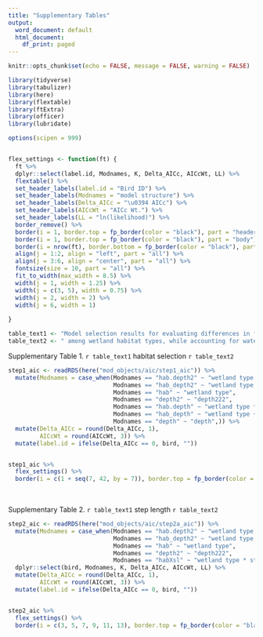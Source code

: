 ```yaml
---
title: "Supplementary Tables"
output:
  word_document: default
  html_document:
    df_print: paged
---
```


```r
knitr::opts_chunk$set(echo = FALSE, message = FALSE, warning = FALSE)
```

```r
library(tidyverse)
library(tabulizer)
library(here)
library(flextable)
library(ftExtra)
library(officer)
library(lubridate)

options(scipen = 999)


flex_settings <- function(ft) {
  ft %>%   
  dplyr::select(label.id, Modnames, K, Delta_AICc, AICcWt, LL) %>% 
  flextable() %>% 
  set_header_labels(label.id = "Bird ID") %>%
  set_header_labels(Modnames = "model structure") %>%
  set_header_labels(Delta_AICc = "\u0394 AICc") %>% 
  set_header_labels(AICcWt = "AICc Wt.") %>% 
  set_header_labels(LL = "ln(likelihood)") %>% 
  border_remove() %>% 
  border(i = 1, border.top = fp_border(color = "black"), part = "header") %>% 
  border(i = 1, border.top = fp_border(color = "black"), part = "body") %>% 
  border(i = nrow(ft), border.bottom = fp_border(color = "black"), part = "body") %>% 
  align(j = 1:2, align = "left", part = "all") %>% 
  align(j = 3:6, align = "center", part = "all") %>% 
  fontsize(size = 10, part = "all") %>% 
  fit_to_width(max_width = 8.5) %>% 
  width(j = 1, width = 1.25) %>% 
  width(j = c(3, 5), width = 0.75) %>% 
  width(j = 2, width = 2) %>% 
  width(j = 6, width = 1)
  
}

table_text1 <- "Model selection results for evaluating differences in foraging"
table_text2 <- " among wetland habitat types, while accounting for water depth, by GPS-tagged Great Egrets at Tomales Bay, CA, 2017-2020. K is the number of parameters, \u0394 AICc is the difference in AICc value between the top model and the current model, and AICc Wt. is the AICc model weight."

```




Supplementary Table 1. `r table_text1` habitat selection `r table_text2`
```r



step1_aic <- readRDS(here("mod_objects/aic/step1_aic")) %>% 
  mutate(Modnames = case_when(Modnames == "hab.depth2" ~ "wetland type * depth222",
                              Modnames == "hab_depth2" ~ "wetland type + depth222",
                              Modnames == "hab" ~ "wetland type",
                              Modnames == "depth2" ~ "depth222",
                              Modnames == "hab.depth" ~ "wetland type * depth",
                              Modnames == "hab_depth" ~ "wetland type + depth",
                              Modnames == "depth" ~ "depth",)) %>% 
  mutate(Delta_AICc = round(Delta_AICc, 1),
         AICcWt = round(AICcWt, 3)) %>% 
  mutate(label.id = ifelse(Delta_AICc == 0, bird, ""))


step1_aic %>% 
  flex_settings() %>% 
  border(i = c(1 + seq(7, 42, by = 7)), border.top = fp_border(color = "black"), part = "body")
  

```



<br>
Supplementary Table 2. `r table_text1` step length `r table_text2`

```r

step2_aic <- readRDS(here("mod_objects/aic/step2a_aic")) %>% 
  mutate(Modnames = case_when(Modnames == "hab.depth2" ~ "wetland type * depth222",
                              Modnames == "hab_depth2" ~ "wetland type + depth222",
                              Modnames == "hab" ~ "wetland type",
                              Modnames == "depth2" ~ "depth222",
                              Modnames == "habXsl" ~ "wetland type * step length")) %>%
  dplyr::select(bird, Modnames, K, Delta_AICc, AICcWt, LL) %>% 
  mutate(Delta_AICc = round(Delta_AICc, 1),
         AICcWt = round(AICcWt, 3)) %>% 
  mutate(label.id = ifelse(Delta_AICc == 0, bird, ""))


step2_aic %>% 
  flex_settings() %>% 
  border(i = c(3, 5, 7, 9, 11, 13), border.top = fp_border(color = "black"), part = "body")

	

```